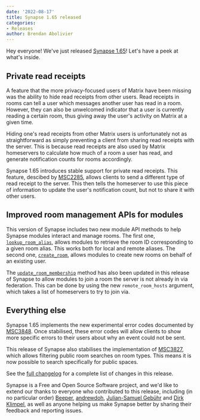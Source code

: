 ```yaml
---
date: '2022-08-17'
title: Synapse 1.65 released
categories:
- Releases
author: Brendan Abolivier
---
```


Hey everyone! We've just released [Synapse
1.65](https://github.com/matrix-org/synapse/releases/tag/v1.65.0)! Let's have a
peek at what's inside.

## Private read receipts

A feature that the more privacy-focused users of Matrix have been missing was
the ability to hide read receipts from other users. Read receipts in rooms can
tell a user which messages another user has read in a room. However, they can
also be unwelcomed indicator that a user is currently reading a certain room,
thus giving away the user's activity on Matrix at a given time.

Hiding one's read receipts from other Matrix users is unfortunately not as
straightforward as simply preventing a client from sharing read receipts with
the server. This is because read receipts are also used by Matrix homeservers to
calculate how much of a room a user has read, and generate notification counts
for rooms accordingly.

Synapse 1.65 introduces stable support for private read receipts. This feature,
descibed by
[MSC2285](https://github.com/matrix-org/matrix-spec-proposals/pull/2285), allows
clients to send a different type of read receipt to the server. This then tells
the homeserver to use this piece of information to update the user's
notification count, but not to share it with other users.

## Improved room management APIs for modules

This version of Synapse includes two new module API methods to help Synapse
modules interact and manage rooms. The first one,
[`lookup_room_alias`](https://github.com/matrix-org/synapse/blob/v1.65.0/synapse/module_api/__init__.py#L1455-L1477),
allows modules to retrieve the room ID corresponding to a given room alias. This
works both for local and remote aliases. The second one,
[`create_room`](https://github.com/matrix-org/synapse/blob/v1.65.0/synapse/module_api/__init__.py#L1479-L1528),
allows modules to create new rooms on behalf of an existing user.

The
[`update_room_membership`](https://github.com/matrix-org/synapse/blob/v1.65.0/synapse/module_api/__init__.py#L925-L1017)
method has also been updated in this release of Synapse to allow modules to join
a room the server is not already in via federation. This can be done by using
the new `remote_room_hosts` argument, which takes a list of homeservers to try
to join via.

## Everything else

Synapse 1.65 implements the new experimental error codes documented by
[MSC3848](https://github.com/matrix-org/matrix-spec-proposals/pull/3827). Once
stabilised, these error codes will allow clients to show more specific errors to
their users about why an event could not be sent.

This release of Synapse also stabilises the implementation of
[MSC3827](https://github.com/matrix-org/matrix-spec-proposals/pull/3827), which
allows filtering public room searches on room types. This means it is now
possible to search specifically for public spaces.

See the [full
changelog](https://github.com/matrix-org/synapse/releases/tag/v1.65.0) for a
complete list of changes in this release.

Synapse is a Free and Open Source Software project, and we'd like to extend our
thanks to everyone who contributed to this release, including (in no particular
order) [Beeper](https://www.beeper.com/),
[andrewdoh](https://github.com/andrewdoh), [Julian-Samuel
Gebühr](https://github.com/moan0s) and [Dirk
Klimpel](https://github.com/dklimpel), as well as anyone helping us make Synapse
better by sharing their feedback and reporting issues.
